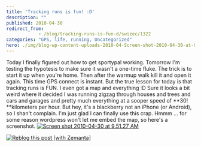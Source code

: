 ```yaml
---
title: 'Tracking runs is fun! :D'
description: ""
published: 2010-04-30
redirect_from: 
            - /blog/tracking-runs-is-fun-d/swizec/1322
categories: "GPS, life, running, Uncategorized"
hero: ./img/blog-wp-content-uploads-2010-04-Screen-shot-2010-04-30-at-9.51.27-AM.png
---
```

Today I finally figured out how to get sportypal working. Tomorrow I&#x27;m testing the hypotesis to make sure it wasn&#x27;t a one-time fluke. The trick is to start it up when you&#x27;re home. Then after the warmup walk kill it and open it again. This time GPS connect is instant. But the true lesson for today is that tracking runs is FUN. I even got a map and everything :D Sure it looks a bit weird where it decided I was running zigzag through houses and trees and cars and garages and pretty much everything at a sooper speed of **30! **kilometers per hour. But hey, it&#x27;s a blackberry not an iPhone (or Android), so I shan&#x27;t complain. I&#x27;m just glad I can finally use this crap. Hmmm ... for some reason wordpress won&#x27;t let me embed the map, so here&#x27;s a screenshot. [![](http://swizec.com/blog/wp-content/uploads/2010/04/Screen-shot-2010-04-30-at-9.51.27-AM.png "Screen shot 2010-04-30 at 9.51.27 AM")](./img/blog-wp-content-uploads-2010-04-Screen-shot-2010-04-30-at-9.51.27-AM.png)

[![Reblog this post [with Zemanta]](http://img.zemanta.com/reblog_e.png?x-id=7512ac06-9c72-4184-92e8-eafed79ca5bd)](http://reblog.zemanta.com/zemified/7512ac06-9c72-4184-92e8-eafed79ca5bd/ "Reblog this post [with Zemanta]")

